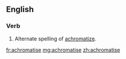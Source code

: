 ==English==

===Verb===
{{en-verb|achromatis|es}}

# Alternate spelling of [[achromatize]].

[[fr:achromatise]]
[[mg:achromatise]]
[[zh:achromatise]]
